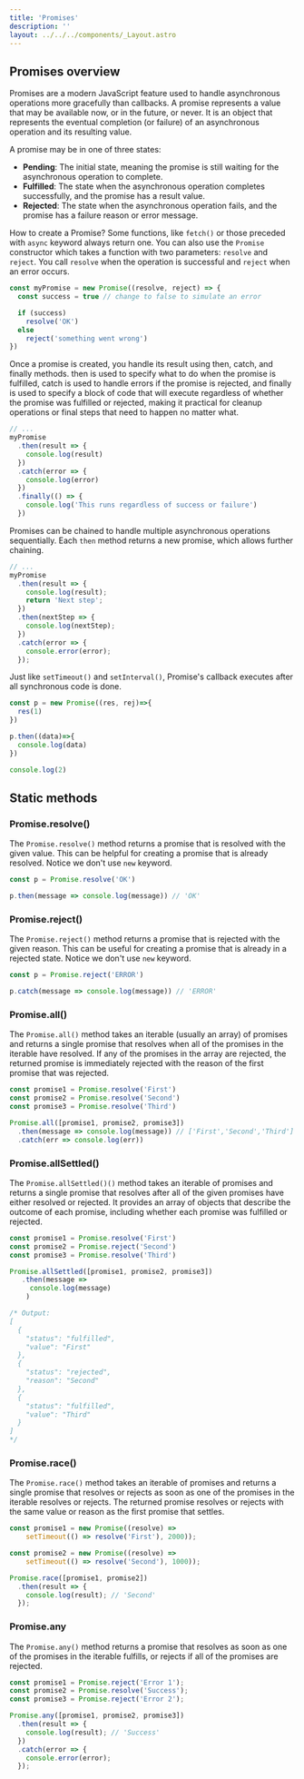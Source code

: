```yaml
---
title: 'Promises'
description: ''
layout: ../../../components/_Layout.astro
---
```


## Promises overview

Promises are a modern JavaScript feature used to handle asynchronous operations more gracefully than callbacks. A promise represents a value that may be available now, or in the future, or never. It is an object that represents the eventual completion (or failure) of an asynchronous operation and its resulting value.

A promise may be in one of three states:

- <b>Pending</b>: The initial state, meaning the promise is still waiting for the asynchronous operation to complete.
- <b>Fulfilled</b>: The state when the asynchronous operation completes successfully, and the promise has a result value.
- <b>Rejected</b>: The state when the asynchronous operation fails, and the promise has a failure reason or error message.

How to create a Promise? Some functions, like `fetch()` or those preceded with `async` keyword always return one. You can also use the `Promise` constructor which takes a function with two parameters: `resolve` and `reject`. You call `resolve` when the operation is successful and `reject` when an error occurs.

```javascript
const myPromise = new Promise((resolve, reject) => {
  const success = true // change to false to simulate an error

  if (success) 
    resolve('OK')
  else 
    reject('something went wrong')
})
```

Once a promise is created, you handle its result using then, catch, and finally methods. then is used to specify what to do when the promise is fulfilled, catch is used to handle errors if the promise is rejected, and finally is used to specify a block of code that will execute regardless of whether the promise was fulfilled or rejected, making it practical for cleanup operations or final steps that need to happen no matter what.

```javascript
// ...
myPromise
  .then(result => {
    console.log(result)
  })
  .catch(error => {
    console.log(error)
  })
  .finally(() => {
    console.log('This runs regardless of success or failure')
  })
```

Promises can be chained to handle multiple asynchronous operations sequentially. Each `then` method returns a new promise, which allows further chaining.

```javascript
// ...
myPromise
  .then(result => {
    console.log(result);
    return 'Next step';
  })
  .then(nextStep => {
    console.log(nextStep);
  })
  .catch(error => {
    console.error(error);
  });
```

Just like `setTimeout()` and `setInterval()`, Promise's callback executes after all synchronous code is done.

```javascript
const p = new Promise((res, rej)=>{
  res(1)
})

p.then((data)=>{
  console.log(data)
})

console.log(2)
```

## Static methods

### Promise.resolve()

The `Promise.resolve()` method returns a promise that is resolved with the given value. This can be helpful for creating a promise that is already resolved. Notice we don't use `new` keyword.

```javascript
const p = Promise.resolve('OK')

p.then(message => console.log(message)) // 'OK'
```

### Promise.reject()

The `Promise.reject()` method returns a promise that is rejected with the given reason. This can be useful for creating a promise that is already in a rejected state. Notice we don't use `new` keyword.

```javascript
const p = Promise.reject('ERROR')

p.catch(message => console.log(message)) // 'ERROR'
```

### Promise.all()

The `Promise.all()` method takes an iterable (usually an array) of promises and returns a single promise that resolves when all of the promises in the iterable have resolved. If any of the promises in the array are rejected, the returned promise is immediately rejected with the reason of the first promise that was rejected.

```javascript
const promise1 = Promise.resolve('First')
const promise2 = Promise.resolve('Second')
const promise3 = Promise.resolve('Third')

Promise.all([promise1, promise2, promise3])
  .then(message => console.log(message)) // ['First','Second','Third']
  .catch(err => console.log(err))
```

### Promise.allSettled()

The `Promise.allSettled()()` method takes an iterable of promises and returns a single promise that resolves after all of the given promises have either resolved or rejected. It provides an array of objects that describe the outcome of each promise, including whether each promise was fulfilled or rejected.

```javascript
const promise1 = Promise.resolve('First')
const promise2 = Promise.reject('Second')
const promise3 = Promise.resolve('Third')

Promise.allSettled([promise1, promise2, promise3])
   .then(message =>
     console.log(message)
    ) 

/* Output:
[
  {
    "status": "fulfilled",
    "value": "First"
  },
  {
    "status": "rejected",
    "reason": "Second"
  },
  {
    "status": "fulfilled",
    "value": "Third"
  }
]
*/
```

### Promise.race()

The `Promise.race()` method takes an iterable of promises and returns a single promise that resolves or rejects as soon as one of the promises in the iterable resolves or rejects. The returned promise resolves or rejects with the same value or reason as the first promise that settles.

```javascript
const promise1 = new Promise((resolve) =>
    setTimeout(() => resolve('First'), 2000));

const promise2 = new Promise((resolve) =>
    setTimeout(() => resolve('Second'), 1000));

Promise.race([promise1, promise2])
  .then(result => {
    console.log(result); // 'Second'
  });
```

### Promise.any

The `Promise.any()` method returns a promise that resolves as soon as one of the promises in the iterable fulfills, or rejects if all of the promises are rejected.

```javascript
const promise1 = Promise.reject('Error 1');
const promise2 = Promise.resolve('Success');
const promise3 = Promise.reject('Error 2');

Promise.any([promise1, promise2, promise3])
  .then(result => {
    console.log(result); // 'Success'
  })
  .catch(error => {
    console.error(error);
  });
```

